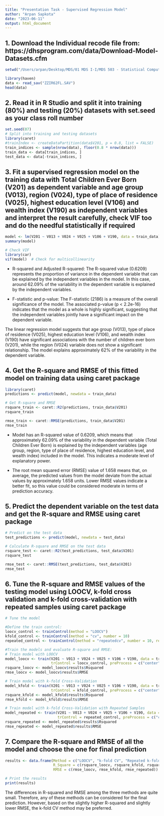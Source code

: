 ```yaml
---
title: "Presentation Task - Supervised Regression Model"
author: "Arpan Sapkota"
date: "2023-06-11"
output: html_document
---
```


## 1. Download the Individual recode file from: https://dhsprogram.com/data/Download-Model-Datasets.cfm

```r

setwd("/Users/arpan/Desktop/MDS/01 MDS I-I/MDS 503 - Statistical Computing with R/Lab/Data")

library(haven)
data <- read_sav("ZZIR62FL.SAV")
head(data)


```


## 2. Read it in R Studio and split it into training (80%) and testing (20%) datasets with set.seed as your class roll number
```r
set.seed(07)
# Split into training and testing datasets
library(caret)
#trainIndex <- createDataPartition(data$V201, p = 0.8, list = FALSE)
train_indices <- sample(nrow(data), floor(0.8 * nrow(data)))
train_data <- data[train_indices, ]
test_data <- data[-train_indices, ]
```

## 3. Fit a supervised regression model on the training data with Total Children Ever Born (V201) as dependent variable and age group (V013), region (V024), type of place of residence (V025), highest education level (V106) and wealth index (V190) as independent variables and interpret the result carefully, check VIF too and do the needful statistically if required 
```r
model <- lm(V201 ~ V013 + V024 + V025 + V106 + V190, data = train_data)
summary(model)

# Check VIF
library(car)
vif(model)  # Check for multicollinearity

```
- R-squared and Adjusted R-squared:
The R-squared value (0.6209) represents the proportion of variance in the dependent variable that can be explained by the independent variables in the model. In this case, around 62.09% of the variability in the dependent variable is explained by the independent variables.

- F-statistic and p-value:
The F-statistic (2186) is a measure of the overall significance of the model. The associated p-value (p < 2.2e-16) indicates that the model as a whole is highly significant, suggesting that the independent variables jointly have a significant impact on the dependent variable.

The linear regression model suggests that age group (V013), type of place of residence (V025), highest education level (V106), and wealth index (V190) have significant associations with the number of children ever born (V201), while the region (V024) variable does not show a significant relationship. The model explains approximately 62% of the variability in the dependent variable.

## 4. Get the R-square and RMSE of this fitted model on training data using caret package
```r
library(caret)
predictions <- predict(model, newdata = train_data)

# Get R-square and RMSE
rsquare_train <- caret::R2(predictions, train_data$V201)
rsquare_train

rmse_train <- caret::RMSE(predictions, train_data$V201)
rmse_train

```
- Model has an R-squared value of 0.6209, which means that approximately 62.09% of the variability in the dependent variable (Total Children Ever Born) is explained by the independent variables (age group, region, type of place of residence, highest education level, and wealth index) included in the model. This indicates a moderate level of explanatory power.

- The root mean squared error (RMSE) value of 1.658 means that, on average, the predicted values from the model deviate from the actual values by approximately 1.658 units. 
Lower RMSE values indicate a better fit, so this value could be considered moderate in terms of prediction accuracy.


## 5. Predict the dependent variable on the test data and get the R-square and RMSE using caret package
```r
# Predict on the test data
test_predictions <- predict(model, newdata = test_data)

# Calculate R-square and RMSE on the test data
rsquare_test <- caret::R2(test_predictions, test_data$V201)
rsquare_test

rmse_test <- caret::RMSE(test_predictions, test_data$V201)
rmse_test
```


## 6. Tune the R-square and RMSE values of the testing model using LOOCV, k-fold cross validation and k-fold cross-validation with repeated samples using caret package
```r
# Tune the model 

#Define the train control:
loocv_control <- trainControl(method = "LOOCV")
kfold_control <- trainControl(method = "cv", number = 10)
repeated_control <- trainControl(method = "repeatedcv", number = 10, repeats = 5)

#Train the models and evaluate R-square and RMSE:
# Train model with LOOCV
model_loocv <- train(V201 ~ V013 + V024 + V025 + V106 + V190, data = train_data, method = "lm",
                     trControl = loocv_control, preProcess = c("center", "scale"))
rsquare_loocv <- model_loocv$results$Rsquared
rmse_loocv <- model_loocv$results$RMSE

# Train model with k-fold Cross-Validation
model_kfold <- train(V201 ~ V013 + V024 + V025 + V106 + V190, data = train_data, method = "lm",
                     trControl = kfold_control, preProcess = c("center", "scale"))
rsquare_kfold <- model_kfold$results$Rsquared
rmse_kfold <- model_kfold$results$RMSE

# Train model with k-fold Cross-Validation with Repeated Samples
model_repeated <- train(V201 ~ V013 + V024 + V025 + V106 + V190, data = train_data, method = "lm",
                        trControl = repeated_control, preProcess = c("center", "scale"))
rsquare_repeated <- model_repeated$results$Rsquared
rmse_repeated <- model_repeated$results$RMSE

```

## 7. Compare the R-square and RMSE of all the model and choose the one for final prediction
```r
results <- data.frame(Method = c("LOOCV", "k-fold CV", "Repeated k-fold CV"),
                      R_Square = c(rsquare_loocv, rsquare_kfold, rsquare_repeated),
                      RMSE = c(rmse_loocv, rmse_kfold, rmse_repeated))

# Print the results
print(results)

```

The differences in R-squared and RMSE among the three methods are quite small. Therefore, any of these methods can be considered for the final prediction. However, based on the slightly higher R-squared and slightly lower RMSE, the k-fold CV method may be preferred.